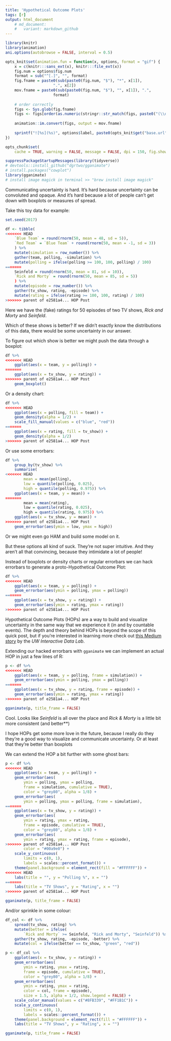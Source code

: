 ```yaml
---
title: 'Hypothetical Outcome Plots'
tags: [r]
output: html_document
    # md_document:
    #   variant: markdown_github
---
```


```r
library(knitr)
library(animation)
ani.options(autobrowse = FALSE, interval = 0.5)

opts_knit$set(animation.fun = function(x, options, format = "gif") {
    x = c(knitr:::sans_ext(x), knitr:::file_ext(x))
    fig.num = options$fig.num
    format = sub("^[.]", "", format)
    fig.fname = paste0(sub(paste0(fig.num, "$"), "*", x[1]), 
                     ".", x[2])
    mov.fname = paste0(sub(paste0(fig.num, "$"), "", x[1]), ".", 
                     format)
    
    # order correctly
    figs <- Sys.glob(fig.fname)
    figs <- figs[order(as.numeric(stringr::str_match(figs, paste0("(\\d+)\\.", x[2]))[, 2]))]
    
    animation::im.convert(figs, output = mov.fname)
    
    sprintf("![%s](%s)", options$label, paste0(opts_knit$get("base.url"), mov.fname))
})

opts_chunk$set(
    cache = TRUE, warning = FALSE, message = FALSE, dpi = 150, fig.show = "animate")
```

```r
suppressPackageStartupMessages(library(tidyverse))
# devtools::install_github("dgrtwo/gganimate")
# install.packages("cowplot")
library(gganimate)
# install image magick in terminal >> "brew install image magick"
```

Communicating uncertainty is hard. It's hard because uncertainty can be convoluted and opaque. And it's hard because a lot of people can't get down with boxplots or measures of spread.

Take this toy data for example:

```r
set.seed(2017)

df <- tibble(
<<<<<<< HEAD
    `Blue Team` = round(rnorm(50, mean = 48, sd = 5)), 
    `Red Team` = `Blue Team` + round(rnorm(50, mean = -1, sd = 3))
    ) %>% 
    mutate(simulation = row_number()) %>% 
    gather(team, polling, -simulation) %>% 
    mutate(polling = ifelse(polling >= 100, 100, polling) / 100)
=======
    Seinfeld = round(rnorm(50, mean = 81, sd = 10)), 
    `Rick and Morty` = round(rnorm(50, mean = 85, sd = 5))
    ) %>% 
    mutate(episode = row_number()) %>% 
    gather(tv_show, rating, -episode) %>% 
    mutate(rating = ifelse(rating >= 100, 100, rating) / 100)
>>>>>>> parent of e2581a4... HOP Post
```

Here we have the (fake) ratings for 50 episodes of two TV shows, *Rick and Morty* and *Seinfeld*. 

Which of these shows is better? If we didn't exactly know the distributions of this data, there would be some uncertainty in our answer. 

To figure out which show is better we might push the data through a boxplot:

```r
df %>% 
<<<<<<< HEAD
    ggplot(aes(x = team, y = polling)) +
=======
    ggplot(aes(x = tv_show, y = rating)) +
>>>>>>> parent of e2581a4... HOP Post
    geom_boxplot()
```

Or a density chart: 

```r
df %>% 
<<<<<<< HEAD
    ggplot(aes(x = polling, fill = team)) + 
    geom_density(alpha = 1/2) + 
    scale_fill_manual(values = c("blue", "red"))
=======
    ggplot(aes(x = rating, fill = tv_show)) + 
    geom_density(alpha = 1/2)
>>>>>>> parent of e2581a4... HOP Post
```

Or use some errorbars:

```r
df %>% 
    group_by(tv_show) %>% 
    summarise(
<<<<<<< HEAD
        mean = mean(polling), 
        low = quantile(polling, 0.025),
        high = quantile(polling, 0.975)) %>% 
    ggplot(aes(x = team, y = mean)) +
=======
        mean = mean(rating), 
        low = quantile(rating, 0.025),
        high = quantile(rating, 0.975)) %>% 
    ggplot(aes(x = tv_show, y = mean)) +
>>>>>>> parent of e2581a4... HOP Post
    geom_errorbar(aes(ymin = low, ymax = high))
```

Or we might even go HAM and build some model on it. 

But these options all kind of suck. They're not super intuitive. And they aren't all that convincing, because they intimidate a lot of people!

Instead of boxplots or density charts or regular errorbars we can hack errorbars to generate a proto-Hypothetical Outcome Plot:

```r
df %>% 
<<<<<<< HEAD
    ggplot(aes(x = team, y = polling)) +
    geom_errorbar(aes(ymin = polling, ymax = polling))
=======
    ggplot(aes(x = tv_show, y = rating)) +
    geom_errorbar(aes(ymin = rating, ymax = rating))
>>>>>>> parent of e2581a4... HOP Post
```

Hypothetical Outcome Plots (HOPs) are a way to build and visualize uncertainty in the same way that we experience it (in and by countable events). The depth and theory behind HOPs is beyond the scope of this quick post, but if you're interested in learning more check out [this Medium story](https://medium.com/hci-design-at-uw/hypothetical-outcomes-plots-experiencing-the-uncertain-b9ea60d7c740#.taennvi6g) by the *UW Interactive Data Lab*. 

Extending our hacked errorbars with `gganimate` we can implement an actual HOP in just a few lines of R:

```r
p <- df %>% 
<<<<<<< HEAD
    ggplot(aes(x = team, y = polling, frame = simulation)) +
    geom_errorbar(aes(ymin = polling, ymax = polling))
=======
    ggplot(aes(x = tv_show, y = rating, frame = episode)) +
    geom_errorbar(aes(ymin = rating, ymax = rating))
>>>>>>> parent of e2581a4... HOP Post

gganimate(p, title_frame = FALSE)
```

Cool. Looks like *Seinfeld* is all over the place and *Rick & Morty* is a little bit more consistent (and better**)

I hope HOPs get some more love in the future, because I really do they they're a good way to visualize and communicate uncertainty. Or at least that they're better than boxplots 


We can extend the HOP a bit further with some ghost bars:

```r
p <- df %>%
<<<<<<< HEAD
    ggplot(aes(x = team, y = polling)) +
    geom_errorbar(aes(
        ymin = polling, ymax = polling, 
        frame = simulation, cumulative = TRUE), 
        color = "grey80", alpha = 1/8) +
    geom_errorbar(aes(
        ymin = polling, ymax = polling, frame = simulation), 
=======
    ggplot(aes(x = tv_show, y = rating)) +
    geom_errorbar(aes(
        ymin = rating, ymax = rating, 
        frame = episode, cumulative = TRUE), 
        color = "grey80", alpha = 1/8) +
    geom_errorbar(aes(
        ymin = rating, ymax = rating, frame = episode), 
>>>>>>> parent of e2581a4... HOP Post
        color = "#00a9e0") +
    scale_y_continuous(
        limits = c(0, 1), 
        labels = scales::percent_format()) +
    theme(panel.background = element_rect(fill = "#FFFFFF")) +
<<<<<<< HEAD
    labs(title = "", y = "Polling %", x = "")
=======
    labs(title = "TV Shows", y = "Rating", x = "")
>>>>>>> parent of e2581a4... HOP Post

gganimate(p, title_frame = FALSE)
```

And/or sprinkle in some colour:

```r
df_col <- df %>%
    spread(tv_show, rating) %>% 
    mutate(better = ifelse(
        `Rick and Morty` >= Seinfeld, "Rick and Morty", "Seinfeld")) %>%
    gather(tv_show, rating, -episode, -better) %>%
    mutate(col = ifelse(better == tv_show, "green", "red"))

p <- df_col %>%
    ggplot(aes(x = tv_show, y = rating)) +
    geom_errorbar(aes(
        ymin = rating, ymax = rating, 
        frame = episode, cumulative = TRUE), 
        color = "grey80", alpha = 1/8) +
    geom_errorbar(aes(
        ymin = rating, ymax = rating, 
        color = col, frame = episode), 
        size = 1.5, alpha = 1/2, show.legend = FALSE) +
    scale_color_manual(values = c("#8FB339", "#FF1B1C")) +
    scale_y_continuous(
        limits = c(0, 1), 
        labels = scales::percent_format()) +
    theme(panel.background = element_rect(fill = "#FFFFFF")) +
    labs(title = "TV Shows", y = "Rating", x = "")

gganimate(p, title_frame = FALSE)
```